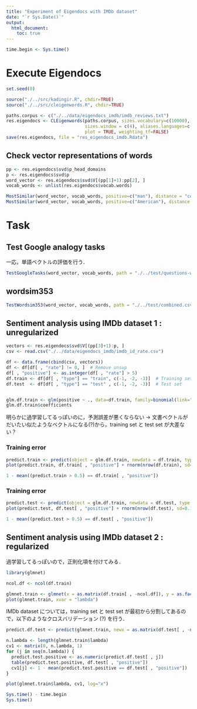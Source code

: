 ```yaml
---
title: "Experiment of Eigendocs with IMDb dataset"
date: "`r Sys.Date()`"
output:
  html_document:
    toc: true
---
```


```r
time.begin <- Sys.time()
```

# Execute Eigendocs
```r
set.seed(0)

source("./../src/kadingir.R", chdir=TRUE)
source("./../src/cleigenwords.R", chdir=TRUE)
```

```r
paths.corpus <- c("./../data/eigendocs_imdb/imdb_reviews.txt")
res.eigendocs <- CLEigenwords(paths.corpus, sizes.vocabulary=c(10000), dim.common=50,
                              sizes.window = c(4), aliases.languages=c("en"), weight.vsdoc=c(0.01),
                              plot = TRUE, weighting_tf=FALSE)
save(res.eigendocs, file = "res_eigendocs_imdb.Rdata")
```

## Check vector representations of words
```r
pp <- res.eigendocs$svd$p_head_domains
p <- res.eigendocs$svd$p
word_vector <- res.eigendocs$svd$V[(pp[1]+1):pp[2], ]
vocab_words <- unlist(res.eigendocs$vocab.words)

MostSimilar(word_vector, vocab_words, positive=c("man"), distance = "cosine")
MostSimilar(word_vector, vocab_words, positive=c("American"), distance = "cosine")
```

# Task
## Test Google analogy tasks

一応，単語ベクトルの評価を行う．

```r
TestGoogleTasks(word_vector, vocab_words, path = "./../test/questions-words.txt", n.cores = 10)
```

## wordsim353
```r
TestWordsim353(word_vector, vocab_words, path = "./../test/combined.csv")
```


## Sentiment analysis using IMDb dataset 1 : unregularized
```r
vectors <- res.eigendocs$svd$V[(pp[3]+1):p, ]
csv <- read.csv("./../data/eigendocs_imdb/imdb_id_rate.csv")

df <- data.frame(cbind(csv, vectors))
df <- df[df[ , "rate"] != 0, ]  # Remove unsup
df[ , "positive"] <- as.integer(df[ , "rate"] > 5)
df.train <- df[df[ , "type"] == "train", c(-1, -2, -3)]  # Training set
df.test  <- df[df[ , "type"] == "test" , c(-1, -2, -3)]  # Test set


glm.df.train <- glm(positive ~ ., data=df.train, family=binomial(link="logit"))
glm.df.train$coefficients
```

明らかに過学習してるっぽいのに，予測誤差が悪くならない
-> 文書ベクトルがだいたい似たようなベクトルになる(?)から，training set と test set が大差ない？

### Training error
```r
predict.train <- predict(object = glm.df.train, newdata = df.train, type = "response")
plot(predict.train, df.train[ , "positive"] + rnorm(nrow(df.train), sd=0.1), col=rgb(0, 0, 0, 0.1))
```

```r
1 - mean((predict.train > 0.5) == df.train[ , "positive"])
```

### Training error
```r
predict.test <- predict(object = glm.df.train, newdata = df.test, type = "response")
plot(predict.test, df.test[ , "positive"] + rnorm(nrow(df.test), sd=0.1), col=rgb(0, 0, 0, 0.1))
```

```r
1 - mean((predict.test > 0.5) == df.test[ , "positive"])
```


## Sentiment analysis using IMDb dataset 2 : regularized

過学習してるっぽいので，正則化項を付けてみる．

```r
library(glmnet)

ncol.df <- ncol(df.train)

glmnet.train <- glmnet(x = as.matrix(df.train[ , -ncol.df]), y = as.factor(df.train[ , ncol.df]), family = "binomial", alpha = 0.5)
plot(glmnet.train, xvar = "lambda")
```

IMDb dataset については，training set と test set が最初から分割してあるので，以下のようなクロスバリデーション (?) を行う．

```r
predict.df.test <- predict(glmnet.train, newx = as.matrix(df.test[ , -ncol(df.test)]), type="class")

n.lambda <- length(glmnet.train$lambda)
cv1 <- matrix(0, n.lambda, 1)
for (j in seq(n.lambda)) {
  predict.test.positive <- as.numeric(predict.df.test[ , j])
  table(predict.test.positive, df.test[ , "positive"])
  cv1[j] <- 1 - mean(predict.test.positive == df.test[ , "positive"])
}

plot(glmnet.train$lambda, cv1, log="x")
```

```r
Sys.time() - time.begin
Sys.time()
```